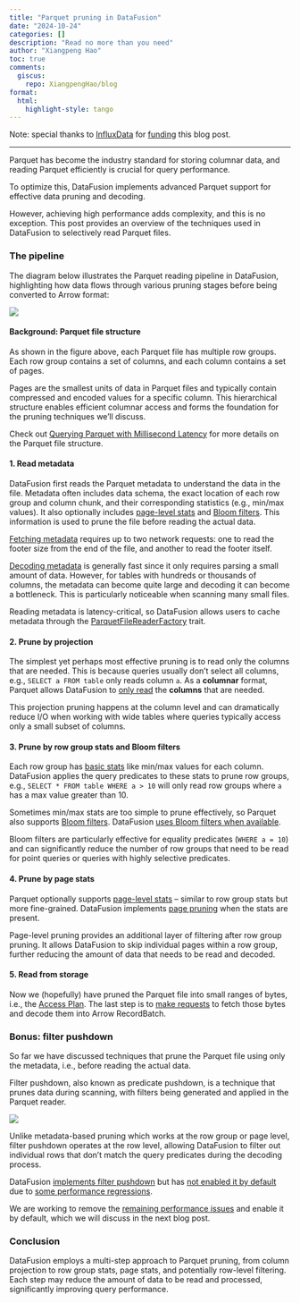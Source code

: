 ```yaml
---
title: "Parquet pruning in DataFusion"
date: "2024-10-24"
categories: []
description: "Read no more than you need"
author: "Xiangpeng Hao"
toc: true
comments:
  giscus: 
    repo: XiangpengHao/blog
format:
  html: 
    highlight-style: tango 
---
```


Note: special thanks to [InfluxData](https://www.influxdata.com) for [funding](https://xiangpeng.systems/fund/) this blog post.

<hr/>


Parquet has become the industry standard for storing columnar data, and reading Parquet efficiently is crucial for query performance.

To optimize this, DataFusion implements advanced Parquet support for effective data pruning and decoding.

However, achieving high performance adds complexity, and this is no exception. This post provides an overview of the techniques used in DataFusion to selectively read Parquet files.

### The pipeline
The diagram below illustrates the Parquet reading pipeline in DataFusion, highlighting how data flows through various pruning stages before being converted to Arrow format:

![](read-parquet.jpg)

#### Background: Parquet file structure
As shown in the figure above, each Parquet file has multiple row groups. Each row group contains a set of columns, and each column contains a set of pages.

Pages are the smallest units of data in Parquet files and typically contain compressed and encoded values for a specific column. This hierarchical structure enables efficient columnar access and forms the foundation for the pruning techniques we'll discuss.

Check out [Querying Parquet with Millisecond Latency](https://www.influxdata.com/blog/querying-parquet-millisecond-latency/) for more details on the Parquet file structure.

#### 1. Read metadata
DataFusion first reads the Parquet metadata to understand the data in the file. 
Metadata often includes data schema, the exact location of each row group and column chunk, and their corresponding statistics (e.g., min/max values).
It also optionally includes [page-level stats](https://parquet.apache.org/docs/file-format/pageindex/) and [Bloom filters](https://www.influxdata.com/blog/using-parquets-bloom-filters/).
This information is used to prune the file before reading the actual data.

[Fetching metadata](https://github.com/apache/datafusion/blob/31701b8dc9c6486856c06a29a32107d9f4549cec/datafusion/core/src/datasource/physical_plan/parquet/reader.rs#L118) requires up to two network requests: one to read the footer size from the end of the file, and another to read the footer itself. 

[Decoding metadata](https://www.influxdata.com/blog/how-good-parquet-wide-tables/) is generally fast since it only requires parsing a small amount of data. However, for tables with hundreds or thousands of columns, the metadata can become quite large and decoding it can become a bottleneck. This is particularly noticeable when scanning many small files.

Reading metadata is latency-critical, so DataFusion allows users to cache metadata through the [ParquetFileReaderFactory](https://github.com/apache/datafusion/blob/31701b8dc9c6486856c06a29a32107d9f4549cec/datafusion/core/src/datasource/physical_plan/parquet/reader.rs#L39) trait.


#### 2. Prune by projection
The simplest yet perhaps most effective pruning is to read only the columns that are needed.
This is because queries usually don't select all columns, e.g., `SELECT a FROM table` only reads column `a`.
As a **columnar** format, Parquet allows DataFusion to [only read](https://github.com/apache/datafusion/blob/31701b8dc9c6486856c06a29a32107d9f4549cec/datafusion/core/src/datasource/physical_plan/parquet/mod.rs#L778) the **columns** that are needed.

This projection pruning happens at the column level and can dramatically reduce I/O when working with wide tables where queries typically access only a small subset of columns.


#### 3. Prune by row group stats and Bloom filters
Each row group has [basic stats](https://github.com/apache/datafusion/blob/31701b8dc9c6486856c06a29a32107d9f4549cec/datafusion/core/src/physical_optimizer/pruning.rs#L81) like min/max values for each column.
DataFusion applies the query predicates to these stats to prune row groups, e.g., `SELECT * FROM table WHERE a > 10` will only read row groups where `a` has a max value greater than 10.

Sometimes min/max stats are too simple to prune effectively, so Parquet also supports [Bloom filters](https://www.influxdata.com/blog/using-parquets-bloom-filters/). DataFusion [uses Bloom filters when available](https://github.com/apache/datafusion/blob/31701b8dc9c6486856c06a29a32107d9f4549cec/datafusion/core/src/datasource/physical_plan/parquet/opener.rs#L202).

Bloom filters are particularly effective for equality predicates (`WHERE a = 10`) and can significantly reduce the number of row groups that need to be read for point queries or queries with highly selective predicates.


#### 4. Prune by page stats
Parquet optionally supports [page-level stats](https://github.com/apache/parquet-format/blob/master/PageIndex.md) -- similar to row group stats but more fine-grained.
DataFusion implements [page pruning](https://github.com/apache/datafusion/blob/31701b8dc9c6486856c06a29a32107d9f4549cec/datafusion/core/src/datasource/physical_plan/parquet/opener.rs#L219) when the stats are present.

Page-level pruning provides an additional layer of filtering after row group pruning. It allows DataFusion to skip individual pages within a row group, further reducing the amount of data that needs to be read and decoded.


#### 5. Read from storage 
Now we (hopefully) have pruned the Parquet file into small ranges of bytes, i.e., the [Access Plan](https://github.com/apache/datafusion/blob/76a7789ace33ced54c973fa0d5fc9d1866e1bf19/datafusion/datasource-parquet/src/access_plan.rs#L86).
The last step is to [make requests](https://github.com/apache/datafusion/blob/31701b8dc9c6486856c06a29a32107d9f4549cec/datafusion/core/src/datasource/physical_plan/parquet/reader.rs#L103) to fetch those bytes and decode them into Arrow RecordBatch. 


### Bonus: filter pushdown
So far we have discussed techniques that prune the Parquet file using only the metadata, i.e., before reading the actual data.

Filter pushdown, also known as predicate pushdown, is a technique that prunes data during scanning, with filters being generated and applied in the Parquet reader.

![](filter-pushdown.jpg)

Unlike metadata-based pruning which works at the row group or page level, filter pushdown operates at the row level, allowing DataFusion to filter out individual rows that don't match the query predicates during the decoding process.

DataFusion [implements filter pushdown](https://github.com/apache/datafusion/blob/31701b8dc9c6486856c06a29a32107d9f4549cec/datafusion/core/src/datasource/physical_plan/parquet/row_filter.rs#L154) but has [not enabled it by default](https://github.com/apache/datafusion/blob/31701b8dc9c6486856c06a29a32107d9f4549cec/datafusion/common/src/config.rs#L382) due to [some performance regressions](https://github.com/apache/datafusion/issues/3463).

We are working to remove the [remaining performance issues](https://github.com/apache/arrow-rs/issues/5523#issuecomment-2429470872) and enable it by default, which we will discuss in the next blog post.

### Conclusion
DataFusion employs a multi-step approach to Parquet pruning, from column projection to row group stats, page stats, and potentially row-level filtering. 
Each step may reduce the amount of data to be read and processed, significantly improving query performance.
